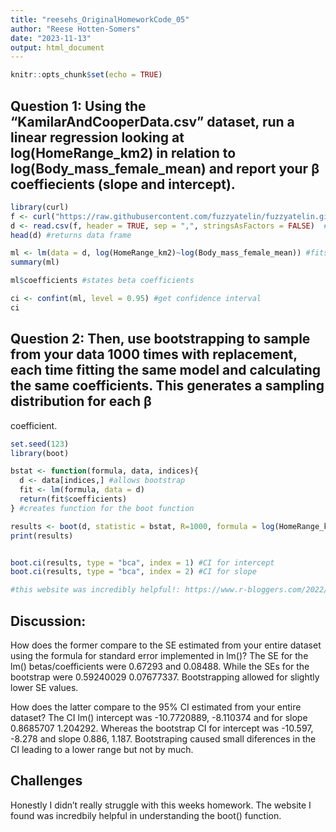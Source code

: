 ```yaml
---
title: "reesehs_OriginalHomeworkCode_05"
author: "Reese Hotten-Somers"
date: "2023-11-13"
output: html_document
---
```


```r
knitr::opts_chunk$set(echo = TRUE)
```

## Question 1: Using the “KamilarAndCooperData.csv” dataset, run a linear regression looking at log(HomeRange_km2) in relation to log(Body_mass_female_mean) and report your β coeffiecients (slope and intercept).

```r
library(curl)
f <- curl("https://raw.githubusercontent.com/fuzzyatelin/fuzzyatelin.github.io/master/AN588_Fall23/KamilarAndCooperData.csv") #imports data from Kamilar/Cooper data
d <- read.csv(f, header = TRUE, sep = ",", stringsAsFactors = FALSE)  #reads data and creates data frame from it
head(d) #returns data frame

```

```r
ml <- lm(data = d, log(HomeRange_km2)~log(Body_mass_female_mean)) #fits linear model to data
summary(ml)

ml$coefficients #states beta coefficients 

ci <- confint(ml, level = 0.95) #get confidence interval
ci

```

## Question 2: Then, use bootstrapping to sample from your data 1000 times with replacement, each time fitting the same model and calculating the same coefficients. This generates a sampling distribution for each β
 coefficient.
```r
set.seed(123)
library(boot)

bstat <- function(formula, data, indices){
  d <- data[indices,] #allows bootstrap 
  fit <- lm(formula, data = d)
  return(fit$coefficients)
} #creates function for the boot function

results <- boot(d, statistic = bstat, R=1000, formula = log(HomeRange_km2)~log(Body_mass_female_mean))#bootstraps the data 1000 times and takes the lm each time
print(results)


boot.ci(results, type = "bca", index = 1) #CI for intercept
boot.ci(results, type = "bca", index = 2) #CI for slope

#this website was incredibly helpful!: https://www.r-bloggers.com/2022/12/how-to-perform-bootstrapping-in-r/#google_vignette
```


## Discussion: 
How does the former compare to the SE estimated from your entire dataset using the formula for standard error implemented in lm()?
  The SE for the lm() betas/coefficients were 0.67293 and 0.08488. While the SEs for the bootstrap were 0.59240029 0.07677337. Bootstrapping allowed for slightly lower SE values. 
  
How does the latter compare to the 95% CI estimated from your entire dataset?
  The CI lm() intercept was -10.7720889, -8.110374 and for slope 0.8685707  1.204292. Whereas the bootstrap CI for intercept was -10.597,  -8.278 and slope 0.886,  1.187. Bootstraping caused small diferences in the CI leading to a lower range but not by much. 

## Challenges 
Honestly I didn't really struggle with this weeks homework. The website I found was incredbily helpful in understanding the boot() function. 